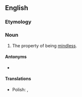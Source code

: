 ==English==

===Etymology===
{{suffix|en|mindless|ness}}

===Noun===
{{en-noun|-|+}}

# The property of being [[mindless]].

====Antonyms====
* {{l|en|mindfulness}}

====Translations====
{{trans-top}}
{{trans-mid}}
* Polish: {{t|pl|bezrozum|m}}, {{t+|pl|bezrozumność|f}}
{{trans-bottom}}